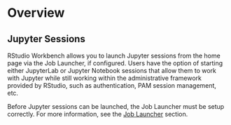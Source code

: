 # Overview

## Jupyter Sessions {.pro-header}

RStudio Workbench allows you to launch Jupyter sessions from the home page via the Job Launcher, if configured. Users have the option of starting either JupyterLab or Jupyter Notebook sessions that allow them to work with Jupyter while still working within the administrative framework provided by RStudio, such as authentication, PAM session management, etc. 

::: {.callout-note}
Before Jupyter sessions can be launched, the Job Launcher must be setup correctly. For more information, see the [Job Launcher](../job_launcher/job_launcher.qmd) section.
:::
